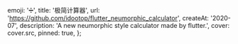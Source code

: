 
  emoji: '➗',
  title: '极简计算器',
  url: 'https://github.com/idootop/flutter_neumorphic_calculator',
  createAt: '2020-07',
  description: 'A new neumorphic style calculator made by flutter.',
  cover: cover.src,
  pinned: true,
};
